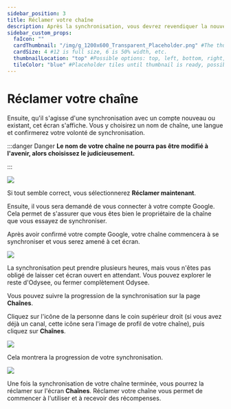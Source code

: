 ---
sidebar_position: 3
title: Réclamer votre chaîne
description: Après la synchronisation, vous devrez revendiquer la nouvelle chaîne.
sidebar_custom_props:
  faIcon: ""
  cardThumbnail: "/img/g_1200x600_Transparent_Placeholder.png" #The thumbnail on the category card.
  cardSize: 4 #12 is full size, 6 is 50% width, etc.
  thumbnailLocation: "top" #Possible options: top, left, bottom, right, none
  tileColor: "blue" #Placeholder tiles until thumbnail is ready, possible options: blue, cream, darkpurple, lightpurple, mauve, orange, pink, none
---

# Réclamer votre chaîne

Ensuite, qu'il s'agisse d'une synchronisation avec un compte nouveau ou existant, cet écran s'affiche. Vous y choisirez un nom de chaîne, une langue et confirmerez votre volonté de synchronisation.

:::danger Danger
**Le nom de votre chaîne ne pourra pas être modifié à l'avenir, alors choisissez le judicieusement.**

:::

<Image src="/img/fr/Reclamervotrechaine01.png" />

Si tout semble correct, vous sélectionnerez **Réclamer maintenant**.

Ensuite, il vous sera demandé de vous connecter à votre compte Google. Cela permet de s'assurer que vous êtes bien le propriétaire de la chaîne que vous essayez de synchroniser.

Après avoir confirmé votre compte Google, votre chaîne commencera à se synchroniser et vous serez amené à cet écran.

<Image src="/img/fr/Reclamervotrechaine02.png" />

La synchronisation peut prendre plusieurs heures, mais vous n'êtes pas obligé de laisser cet écran ouvert en attendant. Vous pouvez explorer le reste d'Odysee, ou fermer complètement Odysee.

Vous pouvez suivre la progression de la synchronisation sur la page **Chaînes**.

Cliquez sur l'icône de la personne dans le coin supérieur droit (si vous avez déjà un canal, cette icône sera l'image de profil de votre chaîne), puis cliquez sur **Chaînes**.

<Image src="/img/fr/Synchronisationcompteexistant01.png" />

Cela montrera la progression de votre synchronisation.

<Image src="/img/fr/Reclamervotrechaine03.png" />

Une fois la synchronisation de votre chaîne terminée, vous pourrez la réclamer sur l'écran **Chaînes**. Réclamer votre chaîne vous permet de commencer à l'utiliser et à recevoir des récompenses.
